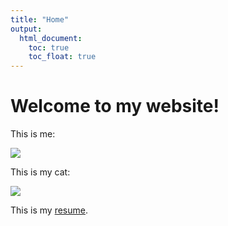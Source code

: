 ```yaml
---
title: "Home"
output: 
  html_document:
    toc: true
    toc_float: true
---
```


# Welcome to my website!

This is me:

![](me.jpg)


This is my cat:

![](coco.JPG)


This is my [resume](resume.html).